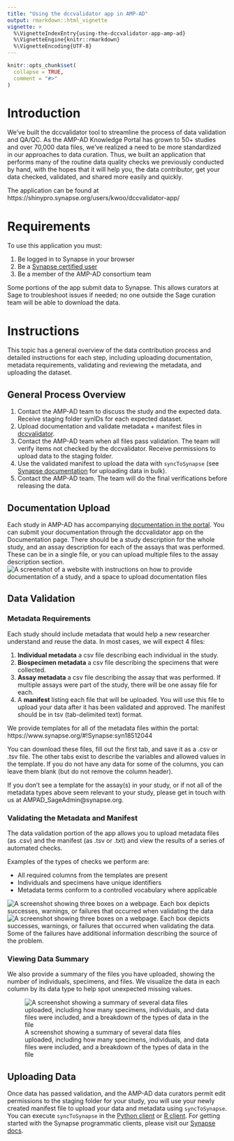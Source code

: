```yaml
---
title: "Using the dccvalidator app in AMP-AD"
output: rmarkdown::html_vignette
vignette: >
  %\VignetteIndexEntry{using-the-dccvalidator-app-amp-ad}
  %\VignetteEngine{knitr::rmarkdown}
  %\VignetteEncoding{UTF-8}
---
```


```r
knitr::opts_chunk$set(
  collapse = TRUE,
  comment = "#>"
)
```

# Introduction

We've built the dccvalidator tool to streamline the process of data validation
and QA/QC. As the AMP-AD Knowledge Portal has grown to 50+ studies and over
70,000 data files, we've realized a need to be more standardized in our
approaches to data curation. Thus, we built an application that performs many of
the routine data quality checks we previously conducted by hand, with the hopes
that it will help you, the data contributor, get your data checked, validated,
and shared more easily and quickly.

The application can be found at https://shinypro.synapse.org/users/kwoo/dccvalidator-app/

# Requirements

To use this application you must:

1. Be logged in to Synapse in your browser
2. Be a [Synapse certified user](https://docs.synapse.org/articles/accounts_certified_users_and_profile_validation.html)
3. Be a member of the AMP-AD consortium team

Some portions of the app submit data to Synapse. This allows curators at Sage to
troubleshoot issues if needed; no one outside the Sage curation team will be
able to download the data.

# Instructions

This topic has a general overview of the data contribution process and
detailed instructions for each step, including uploading documentation, metadata
requirements, validating and reviewing the metadata, and uploading the dataset.

## General Process Overview

1. Contact the AMP-AD team to discuss the study and the expected data. Receive
staging folder synIDs for each expected dataset.
2. Upload documentation and validate metadata + manifest files in [dccvalidator](https://shinypro.synapse.org/users/kwoo/dccvalidator-app/).
3. Contact the AMP-AD team when all files pass validation. The team will verify
items not checked by the dccvalidator. Receive permissions to upload data to the
staging folder.
4. Use the validated manifest to upload the data with `syncToSynapse` (see
[Synapse documentation](https://docs.synapse.org/articles/uploading_in_bulk.html) for uploading data in bulk).
5. Contact the AMP-AD team. The team will do the final verifications before
releasing the data.

## Documentation Upload

Each study in AMP-AD has accompanying [documentation in the portal](https://adknowledgeportal.synapse.org/#/Explore/Studies?Study=syn8391648).
You can submit your documentation through the dccvalidator app on the
Documentation page. There should be a study description for the whole study, and
an assay description for each of the assays that was performed. These can be in
a single file, or you can upload multiple files to the assay description
section.
![A screenshot of a website with instructions on how to provide documentation of a study, and a space to upload documentation files](../man/figures/amp-documentation.png)

## Data Validation

### Metadata Requirements

Each study should include metadata that would help a new researcher understand
and reuse the data. In most cases, we will expect 4 files:

1. **Individual metadata** a csv file describing each individual in the study.
2. **Biospecimen metadata** a csv file describing the specimens that were collected.
3. **Assay metadata** a csv file describing the assay that was performed. If multiple
   assays were part of the study, there will be one assay file for each.
4. A **manifest** listing each file that will be uploaded. You will use this
   file to upload your data after it has been validated and approved. The manifest
   should be in tsv (tab-delimited text) format.

We provide templates for all of the metadata files within the portal:
https://www.synapse.org/#!Synapse:syn18512044

You can download these files, fill out the first tab, and save it as a .csv or .tsv
file. The other tabs exist to describe the variables and allowed values in the
template. If you do not have any data for some of the columns, you can leave
them blank (but do not remove the column header).

If you don't see a template for the assay(s) in your study, or if not all of the
metadata types above seem relevant to your study, please get in touch with us at
AMPAD_SageAdmin@synapse.org.

### Validating the Metadata and Manifest

The data validation portion of the app allows you to upload metadata files (as
.csv) and the manifest (as .tsv or .txt) and view the results of a series of
automated checks.

Examples of the types of checks we perform are:

- All required columns from the templates are present 
- Individuals and specimens have unique identifiers
- Metadata terms conform to a controlled vocabulary where applicable

![A screenshot showing three boxes on a webpage. Each box depicts successes, warnings, or failures that occurred when validating the data](../man/figures/amp-results.png)
![A screenshot showing three boxes on a webpage. Each box depicts successes, warnings, or failures that occurred when validating the data. Some of the failures have additional information describing the source of the problem.](../man/figures/amp-results-details.png)

### Viewing Data Summary

We also provide a summary of the files you have uploaded, showing the number of
individuals, specimens, and files. We visualize the data in each column by its
data type to help spot unexpected missing values.

![A screenshot showing a summary of several data files uploaded, including how many specimens, individuals, and data files were included, and a breakdown of the types of data in the file](../man/figures/amp-summary.png)


## Uploading Data

Once data has passed validation, and the AMP-AD data curators permit edit
permissions to the staging folder for your study, you will use your newly
created manifest file to upload your data and metadata using `syncToSynapse`.
You can execute `syncToSynapse` in the 
[Python client](https://python-docs.synapse.org/build/html/synapseutils.html#synapseutils.sync.syncToSynapse)
or 
[R client](https://github.com/Sage-Bionetworks/synapserutils#upload-data-in-bulk).
For getting started with the Synapse programmatic clients, please visit our
[Synapse docs](https://docs.synapse.org/articles/api_documentation.html).
